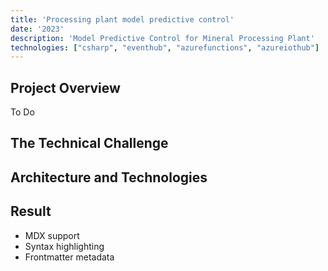 ```yaml
---
title: 'Processing plant model predictive control'
date: '2023'
description: 'Model Predictive Control for Mineral Processing Plant'
technologies: ["csharp", "eventhub", "azurefunctions", "azureiothub"]
---
```


## Project Overview

To Do

## The Technical Challenge

## Architecture and Technologies

## Result

- MDX support
- Syntax highlighting
- Frontmatter metadata 